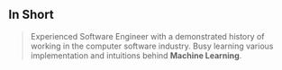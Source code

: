 ## In Short

>Experienced Software Engineer with a demonstrated history of working in the computer software industry. Busy learning various implementation and  intuitions behind <strong> Machine Learning</strong>.